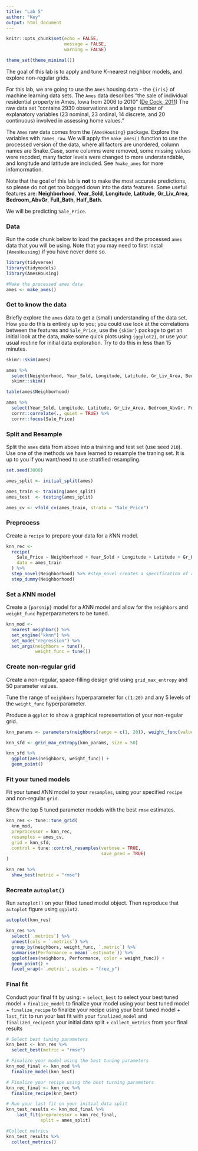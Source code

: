 ```yaml
---
title: "Lab 5"
author: "Key"
output: html_document
---
```


```r
knitr::opts_chunk$set(echo = FALSE,
                      message = FALSE,
                      warning = FALSE)

theme_set(theme_minimal())
```

The goal of this lab is to apply and tune *K*-nearest neighbor models, and explore non-regular grids.

For this lab, we are going to use the `Ames` housing data - the `{iris}` of machine learning data sets. The `Ames` data describes "the sale of individual residential property in Ames, Iowa from 2006 to 2010" ([De Cock, 2011](http://jse.amstat.org/v19n3/decock.pdf)) The raw data set "contains 2930 observations and a large number of explanatory variables (23 nominal, 23 ordinal, 14 discrete, and 20 continuous) involved in assessing home values." 

The `Ames` raw data comes from the `{AmesHousing}` package. Explore the variables with `?ames_raw`. We will apply the `make_ames()` function to use the processed version of the data, where all factors are unordered, column names are Snake_Case, some columns were removed, some missing values were recoded, many factor levels were changed to more understandable, and longitude and latitude are included. See `?make_ames` for more infomormation.

Note that the goal of this lab is **not** to make the most accurate predictions, so please do not get too bogged down into the data features. Some useful features are: **Neighborhood**, **Year_Sold**, **Longitude**, **Latitude**, **Gr_Liv_Area**, **Bedroom_AbvGr**, **Full_Bath**, **Half_Bath**.

We will be predicting `Sale_Price`.

### Data
Run the code chunk below to load the packages and the processed `ames` data that you will be using. Note that you may need to first install `{AmesHousing}` if you have never done so.

```r
library(tidyverse)
library(tidymodels)
library(AmesHousing)

#Make the processed ames data
ames <- make_ames()

```

### Get to know the data
Briefly explore the `ames` data to get a (small) understanding of the data set. How you do this is entirely up to you; you could use look at the correlations between the features and `Sale_Price`, use the `{skimr}` package to get an initial look at the data, make some quick plots using `{ggplot2}`, or use your usual routine for initial data exploration. Try to do this in less than 15 minutes.

```r

skimr::skim(ames)

ames %>% 
  select(Neighborhood, Year_Sold, Longitude, Latitude, Gr_Liv_Area, Bedroom_AbvGr, Full_Bath, Half_Bath, Sale_Price) %>% 
  skimr::skim()

table(ames$Neighborhood)

ames %>% 
  select(Year_Sold, Longitude, Latitude, Gr_Liv_Area, Bedroom_AbvGr, Full_Bath, Half_Bath, Sale_Price) %>%
  corrr::correlate(., quiet = TRUE) %>% 
  corrr::focus(Sale_Price)


```


### Split and Resample
Split the `ames` data from above into a training and test set (use seed `210`). 
Use one of the methods we have learned to resample the traning set. It is up to you if you want/need to use stratified resampling.
```r
set.seed(3000)

ames_split <- initial_split(ames) 

ames_train <- training(ames_split)
ames_test  <- testing(ames_split)

ames_cv <- vfold_cv(ames_train, strata = "Sale_Price")
```

### Preprocess
Create a `recipe` to prepare your data for a *K*NN model. 

```r
knn_rec <- 
  recipe(
    Sale_Price ~ Neighborhood + Year_Sold + Longitude + Latitude + Gr_Liv_Area + Bedroom_AbvGr + Full_Bath + Half_Bath, 
    data = ames_train
  ) %>%
  step_novel(Neighborhood) %>% #step_novel creates a specification of a recipe step that will assign a previously unseen factor level to a new value
  step_dummy(Neighborhood) 
```

### Set a *K*NN model
Create a `{parsnip}` model for a *K*NN model and allow for the `neighbors` and `weight_func` hyperparameters to be tuned.

```r
knn_mod <- 
  nearest_neighbor() %>%
  set_engine("kknn") %>% 
  set_mode("regression") %>% 
  set_args(neighbors = tune(),
           weight_func = tune())
```

### Create non-regular grid
Create a non-regular, space-filling design grid using `grid_max_entropy` and 50 parameter values.

Tune the range of `neighbors` hyperparameter for `c(1:20)` and any 5 levels of the `weight_func` hyperparameter.

Produce a `ggplot` to show a graphical representation of your non-regular grid.

```r
knn_params <- parameters(neighbors(range = c(1, 20)), weight_func(values = c("optimal", "rectangular", "triangular", "gaussian", "cos"))) # or values = values_weight_func[1:5]

knn_sfd <- grid_max_entropy(knn_params, size = 50)

knn_sfd %>% 
  ggplot(aes(neighbors, weight_func)) +
  geom_point()
```

### Fit your tuned models
Fit your tuned *K*NN model to your `resamples`, using your specified `recipe` and non-regular `grid`.

Show the top 5 tuned parameter models with the best `rmse` estimates. 

```r
knn_res <- tune::tune_grid(
  knn_mod,
  preprocessor = knn_rec,
  resamples = ames_cv,
  grid = knn_sfd,
  control = tune::control_resamples(verbose = TRUE,
                                    save_pred = TRUE)
)

knn_res %>% 
  show_best(metric = "rmse")

```

### Recreate `autoplot()`
Run `autoplot()` on your fitted tuned model object. Then reproduce that `autoplot` figure using `ggplot2`.

```r
autoplot(knn_res)

knn_res %>% 
  select(`.metrics`) %>% 
  unnest(cols = `.metrics`) %>% 
  group_by(neighbors, weight_func, `.metric`) %>%
  summarise(Performance = mean(`.estimate`)) %>%
  ggplot(aes(neighbors, Performance, color = weight_func)) +
  geom_point() +
  facet_wrap(~`.metric`, scales = "free_y")
```

### Final fit
Conduct your final fit by using:
  + `select_best` to select your best tuned model
  + `finalize_model` to finalize your model using your best tuned model
  + `finalize_recipe` to finalize your recipe using your best tuned model
  + `last_fit` to run your last fit with your `finalized_model` and `finalized_recipe`on your initial data split
  + `collect_metrics` from your final results

```r
# Select best tuning parameters
knn_best <- knn_res %>%
  select_best(metric = "rmse")

# Finalize your model using the best tuning parameters
knn_mod_final <- knn_mod %>%
  finalize_model(knn_best) 

# Finalize your recipe using the best turning parameters
knn_rec_final <- knn_rec %>% 
  finalize_recipe(knn_best)

# Run your last fit on your initial data split
knn_test_results <- knn_mod_final %>% 
    last_fit(preprocessor = knn_rec_final,
             split = ames_split)

#Collect metrics
knn_test_results %>% 
  collect_metrics()
```

